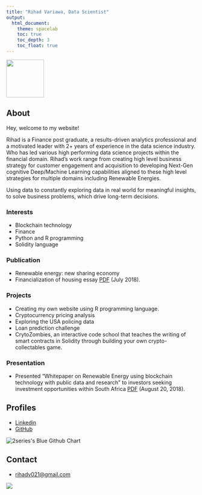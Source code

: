 ```yaml
---
title: "Rihad Variawa, Data Scientist"
output:
  html_document:
    theme: spacelab
    toc: true
    toc_depth: 3
    toc_float: true
---
```

![](img/Rihad Variawa.png){width=100px}

## About

Hey, welcome to my website!

Rihad is a Finance post graduate, a results-driven analytics professional and a motivated leader with 2+ years of experience in the data science industry. Who has led various high performing data science projects within the financial domain. Rihad's work range from creating high level business strategy for customer engagement and acquisition to developing Next-Gen cognitive Deep/Machine Learning capabilities aligned to these high level strategies for multiple domains including Renewable Energies. 

Using data to constantly exploring data in real world for meaningful insights, to solve business problems, which drive long-term decisions.

### Interests

* Blockchain technology
* Finance
* Python and R programming
* Solidity language

### Publication

* Renewable energy: new sharing economy
* Financialization of housing essay [PDF](essay/Financialization of Housing.pdf) (July 2018).

### Projects

* Creating my own website using R programming language.
* Cryptocurrency pricing analysis
* Exploring the USA policing data
* Loan prediction challenge
* CrytoZombies, an interactive code school that teaches the writing of smart contracts in Solidity through building your own crypto-collectables game.

### Presentation

* Presented "Whitepaper on Renewable Energy using blockchain technology with public data and research" to investors seeking investment opportunities within South Africa [PDF](whitepaper/Whitepaper.pdf) (August 20, 2018).

## Profiles 

* [Linkedin](https://www.linkedin.com/in/rihad-variawa-7422017b)
* [GitHub](https://github.com/2series)
<!-- Prepare a container for your calendar. -->

<!-- Optionally, include the theme (if you don't want to struggle to write the CSS) -->
<img src="http://ghchart.rshah.org/409ba5/2series" alt="2series's Blue Github Chart" />

<script>
    new GitHubCalendar(".calendar", "2series");
</script>

## Contact

* [rihadv021@gmail.com](mailto:rihadv021@gmail.com)

<a href='https://clustrmaps.com/site/1aijr'  title='Visit tracker'><img src='//clustrmaps.com/map_v2.png?cl=080808&w=300&t=n&d=GeOYFOm6guQY__ofSVsYSrcF6cbzDS9b66_07VUr2Qo&co=ffffff&ct=808080'/></a>
